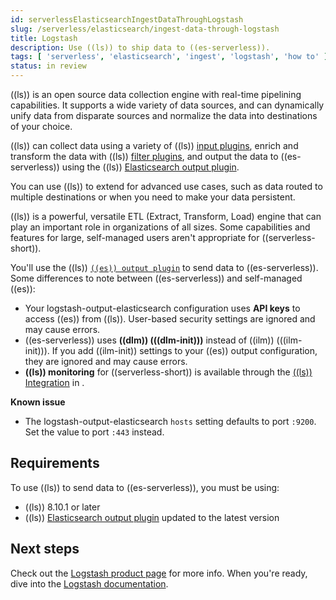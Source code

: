 ```yaml
---
id: serverlessElasticsearchIngestDataThroughLogstash
slug: /serverless/elasticsearch/ingest-data-through-logstash
title: Logstash
description: Use ((ls)) to ship data to ((es-serverless)).
tags: [ 'serverless', 'elasticsearch', 'ingest', 'logstash', 'how to' ]
status: in review
---
```


<DocBadge template="technical preview" />
((ls)) is an open source data collection engine with real-time pipelining capabilities.
It supports a wide variety of data sources, and can dynamically unify data from disparate sources and normalize the data into destinations of your choice.

((ls)) can collect data using a variety of ((ls)) [input plugins](((logstash-ref))/input-plugins.html), enrich and transform the data with ((ls)) [filter plugins](((logstash-ref))/filter-plugins.html),
and output the data to ((es-serverless)) using the ((ls)) [Elasticsearch output plugin](((logstash-ref))/plugins-outputs-elasticsearch.html).

You can use ((ls)) to extend <DocLink id="serverlessElasticsearchIngestDataThroughBeats" text="Beats"/> for advanced use cases,
such as data routed to multiple destinations or when you need to make your data persistent.


<DocCallOut id="ls-serverless-notes" title="Logstash for Elastic Serverless">

((ls)) is a powerful, versatile ETL (Extract, Transform, Load) engine that can play an important role in organizations of all sizes.
Some capabilities and features for large, self-managed users aren't appropriate for ((serverless-short)).

You'll use the ((ls)) [`((es)) output plugin`](((logstash-ref))/plugins-outputs-elasticsearch.html) to send data to ((es-serverless)).
Some differences to note between ((es-serverless)) and self-managed ((es)):

- Your logstash-output-elasticsearch configuration uses **API keys** to access ((es)) from ((ls)). 
User-based security settings are ignored and may cause errors.
- ((es-serverless)) uses **((dlm)) (((dlm-init)))** instead of ((ilm)) (((ilm-init))). 
If you add ((ilm-init)) settings to your ((es)) output configuration, they are ignored and may cause errors.
- **((ls)) monitoring** for ((serverless-short)) is available through the [((ls)) Integration](https://github.com/elastic/integrations/blob/main/packages/logstash/_dev/build/docs/README.md) in <DocLink id="serverlessObservabilityWhatIsObservabilityServerless" text="Elastic Observability"/>.

**Known issue**

* The logstash-output-elasticsearch `hosts` setting defaults to port `:9200`. 
Set the value to port `:443` instead. 

</DocCallOut>

## Requirements

To use ((ls)) to send data to ((es-serverless)), you must be using:
- ((ls)) 8.10.1 or later
- ((ls)) [Elasticsearch output plugin](((logstash-ref))/plugins-outputs-elasticsearch.html) updated to the latest version

## Next steps

Check out the [Logstash product page](https://www.elastic.co/logstash) for more info.
When you're ready, dive into the [Logstash documentation](((logstash-ref))/index.html).
